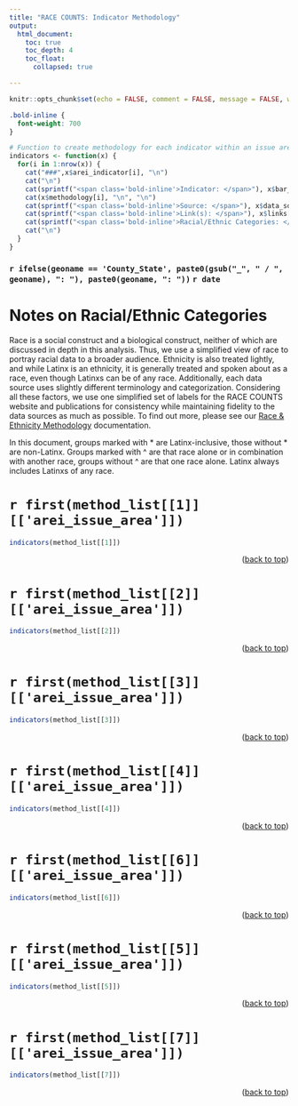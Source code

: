 ```yaml
---
title: "RACE COUNTS: Indicator Methodology"
output: 
  html_document:
    toc: true
    toc_depth: 4
    toc_float:
      collapsed: true

---
```

 
```r
knitr::opts_chunk$set(echo = FALSE, comment = FALSE, message = FALSE, warning = FALSE, dpi = 300, tidy.opts = list((width.cutoff = 80), tidy = TRUE))

```

```css
.bold-inline {
  font-weight: 700
}
```


```r
# Function to create methodology for each indicator within an issue area
indicators <- function(x) {
  for(i in 1:nrow(x)) {
    cat("###",x$arei_indicator[i], "\n")
    cat("\n")
    cat(sprintf("<span class='bold-inline'>Indicator: </span>"), x$bar_chart_header[i], "\n")
    cat(x$methodology[i], "\n", "\n")
    cat(sprintf("<span class='bold-inline'>Source: </span>"), x$data_source[i], "\n", "\n")
    cat(sprintf("<span class='bold-inline'>Link(s): </span>"), x$links[i], "\n", "\n")
    cat(sprintf("<span class='bold-inline'>Racial/Ethnic Categories: </span>"), x$race_eth[i], "\n", "\n")
    cat("\n")
  }
}
``` 

### `r ifelse(geoname == 'County_State', paste0(gsub("_", " / ", geoname), ": "), paste0(geoname, ": "))` `r date `

# Notes on Racial/Ethnic Categories
Race is a social construct and a biological construct, neither of which are discussed in depth in this analysis. Thus, we use a simplified view of race to portray racial data to a broader audience. Ethnicity is also treated lightly, and while Latinx is an ethnicity, it is generally treated and spoken about as a race, even though Latinxs can be of any race. Additionally, each data source uses slightly different terminology and categorization. Considering all these factors, we use one simplified set of labels for the RACE COUNTS website and publications for consistency while maintaining fidelity to the data sources as much as possible. To find out more, please see our [Race & Ethnicity Methodology](https://github.com/catalystcalifornia/RaceCounts/blob/main/Methodology/README_Race_Ethnicity.md) documentation. 

In this document, groups marked with * are Latinx-inclusive, those without * are non-Latinx. Groups marked with ^ are that race alone or in combination with another race, groups without ^ are that one race alone. Latinx always includes Latinxs of any race. 

\pagebreak

# `r first(method_list[[1]][['arei_issue_area']])`

```r
indicators(method_list[[1]])
``` 
<p align="right">(<a href="#top">back to top</a>)</p>
\pagebreak

# `r first(method_list[[2]][['arei_issue_area']])`

```r
indicators(method_list[[2]])
```
<p align="right">(<a href="#top">back to top</a>)</p>
\pagebreak

# `r first(method_list[[3]][['arei_issue_area']])`

```r
indicators(method_list[[3]])
```
<p align="right">(<a href="#top">back to top</a>)</p>
\pagebreak

# `r first(method_list[[4]][['arei_issue_area']])`

```r
indicators(method_list[[4]])
```
<p align="right">(<a href="#top">back to top</a>)</p>
\pagebreak

# `r first(method_list[[6]][['arei_issue_area']])`

```r
indicators(method_list[[6]])
```
<p align="right">(<a href="#top">back to top</a>)</p>
\pagebreak

# `r first(method_list[[5]][['arei_issue_area']])`

```r
indicators(method_list[[5]])
```
<p align="right">(<a href="#top">back to top</a>)</p>
\pagebreak

# `r first(method_list[[7]][['arei_issue_area']])`

```r
indicators(method_list[[7]])
```
<p align="right">(<a href="#top">back to top</a>)</p>
